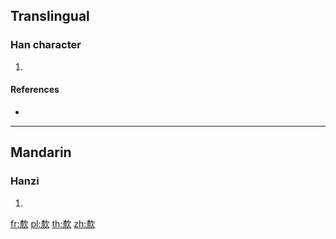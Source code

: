 ==Translingual==

===Han character===
{{Han char|rn=76|rad=欠|as=09|sn=13|four=|canj=DFNO|ids=⿰柰欠}}

# {{defn|Han|sort=欠09}}

====References====
* {{Han ref|kx=0569.170|dkj=16125|dj=0958.020|hdz=32144.120|uh=6B40|ud=27456}}

----

==Mandarin==

===Hanzi===
{{cmn-hanzi|pin=[[kuǎn]] ([[kuan3]])|wg=k'uan<sup>3</sup>}}

# {{defn|lang=cmn|sort=欠09}}

[[fr:歀]]
[[pl:歀]]
[[th:歀]]
[[zh:歀]]